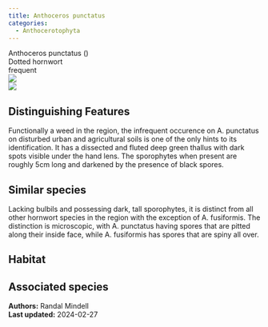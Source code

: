 ```yaml
---
title: Anthoceros punctatus
categories:
  - Anthocerotophyta
---
```


<div class="info-panel">
 <div class="info-top">
  <div class="taxon-scientific"><span class="taxon-name">Anthoceros punctatus</span> <span class="taxon-authority"></span> <span class="taxon-family">()</span></div>
  <div class="taxon-common">Dotted hornwort</div>
 </div>
 <div class="info-bottom">
  <div class="taxon-qnd"></div>
  <div class="taxon-abundance">frequent</div>
 </div>
</div>

<div class="tab-index">
 <div class="tab-eye tab-active"><img src="../img/bryo guide eye.png"/></div>
 <div class="tab-microscope"><img src="../img/bryo guide microscope.png"/></div>
</div>

## Distinguishing Features

Functionally a weed in the region, the infrequent occurence on A. punctatus on disturbed urban and agricultural soils is one of the only hints to its identification. It has a dissected and fluted deep green thallus with dark spots visible under the hand lens. The sporophytes when present are roughly 5cm long and darkened by the presence of black spores.

## Similar species

Lacking bulbils and possessing dark, tall sporophytes, it is distinct from all other hornwort species in the region with the exception of A. fusiformis. The distinction is microscopic, with A. punctatus having spores that are pitted along their inside face, while A. fusiformis has spores that are spiny all over.

## Habitat



## Associated species



<div class="taxon-footer">
 <div class="taxon-authors"><b>Authors:</b> <span>Randal Mindell</span></div>
 <div class="taxon-update"><b>Last updated:</b> <span>2024-02-27</span></div>
</div>

